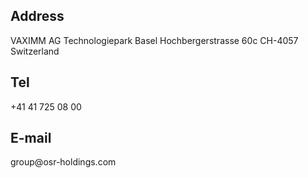 ## Address

VAXIMM AG
Technologiepark Basel
Hochbergerstrasse 60c
CH-4057
Switzerland

## Tel

+41 41 725 08 00

## E-mail

group@osr-holdings.com